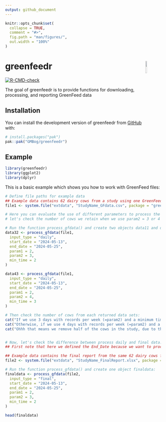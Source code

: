 ```yaml
---
output: github_document
---
```

<!-- README.md is generated from README.Rmd. Please edit that file -->

```r
knitr::opts_chunk$set(
  collapse = TRUE,
  comment = "#>",
  fig.path = "man/figures/",
  out.width = "100%"
)
```

# greenfeedr <img src="man/figures/GFSticker.png" align="right" width="10%"/>

<!-- badges: start -->
[![R-CMD-check](https://github.com/GMBog/greenfeedr/actions/workflows/R-CMD-check.yaml/badge.svg)](https://github.com/GMBog/greenfeedr/actions/workflows/R-CMD-check.yaml)
<!-- badges: end -->

The goal of greenfeedr is to provide functions for downloading, processing, and reporting GreenFeed data

## Installation

You can install the development version of greenfeedr from [GitHub](https://github.com/GMBog/greenfeedr) with:

``` r
# install.packages("pak")
pak::pak("GMBog/greenfeedr")
```

## Example

```r
library(greenfeedr)
library(ggplot2)
library(dplyr)
```

This is a basic example which shows you how to work with GreenFeed files:

```r
# Define file paths for example data
## Example data contains 62 dairy cows from a study using one GreenFeed unit
file1 <- system.file("extdata", "StudyName_GFdata.csv", package = "greenfeedr")

# Here you can evaluate the use of different parameters to process the data
# let's check the number of cows we retain when we use param2 = 3 or 4 and min_time = 2 or 3

# Run the function process_gfdata() and create two objects data11 and data12:
data32 <- process_gfdata(file1,
  input_type = "daily",
  start_date = "2024-05-13",
  end_date = "2024-05-25",
  param1 = 2,
  param2 = 3,
  min_time = 2
)

data43 <- process_gfdata(file1,
  input_type = "daily",
  start_date = "2024-05-13",
  end_date = "2024-05-25",
  param1 = 2,
  param2 = 4,
  min_time = 3
)

# Then check the number of cows from each returned data sets:
cat("If we use 3 days with records per week (=param2) and a minimum time of 2 minutes (=min_time), we keep: ", nrow(data32$daily_data), "in data")
cat("Otherwise, if we use 4 days with records per week (=param2) and a minimum time of 3 minutes (=min_time), we keep: ", nrow(data43$daily_data), "in data")
cat("Ohhh that means we remove half of the cows in the study, due to the parameters defined in data processing")


# Now, let's check the difference between process daily and final data.
## First note that here we defined the End_Date because we want to process all data from a completed study for which received the final report from C-Lock.

## Example data contains the final report from the same 62 dairy cows from a study using one GreenFeed unit
file2 <- system.file("extdata", "StudyName_FinalReport.xlsx", package = "greenfeedr")

# Run the function process_gfdata() and create one object finaldata:
finaldata <- process_gfdata(file2,
  input_type = "final",
  start_date = "2024-05-13",
  end_date = "2024-05-25",
  param1 = 2,
  param2 = 3,
  min_time = 2
)

head(finaldata)
```



